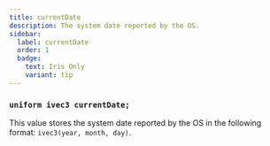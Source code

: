 ```yaml
---
title: currentDate
description: The system date reported by the OS.
sidebar:
  label: currentDate
  order: 1
  badge:
    text: Iris Only
    variant: tip
---
```


### `uniform ivec3 currentDate;`

This value stores the system date reported by the OS in the following format: `ivec3(year, month, day)`.